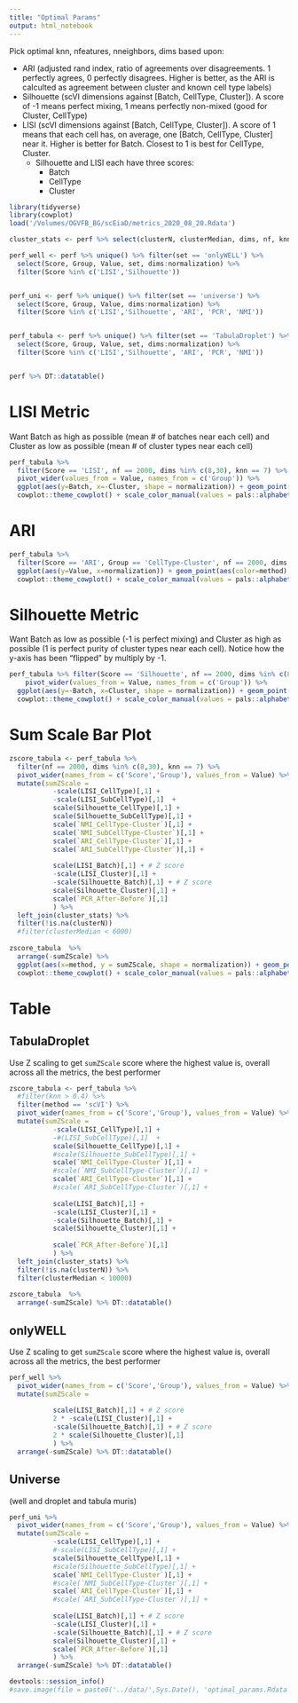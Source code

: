 ```yaml
---
title: "Optimal Params"
output: html_notebook
---
```


Pick optimal knn, nfeatures, nneighbors, dims based upon:

  - ARI (adjusted rand index, ratio of agreements over disagreements. 1 perfectly agrees, 0 perfectly disagrees. Higher is better, as the ARI is calculted as agreement between cluster and known cell type labels)
  - Silhouette (scVI dimensions against [Batch, CellType, Cluster]). A score of -1 means perfect mixing, 1 means perfectly non-mixed (good for Cluster, CellType)
  - LISI (scVI dimensions against [Batch, CellType, Cluster]). A score of 1 means that each cell has, on average, one [Batch, CellType, Cluster] near it. Higher is better for Batch. Closest to 1 is best for CellType, Cluster.
    - Silhouette and LISI each have three scores: 
      - Batch 
      - CellType 
      - Cluster 
    
```r
library(tidyverse)
library(cowplot)
load('/Volumes/OGVFB_BG/scEiaD/metrics_2020_08_20.Rdata')

cluster_stats <- perf %>% select(clusterN, clusterMedian, dims, nf, knn, method, normalization, set) %>% unique()

perf_well <- perf %>% unique() %>% filter(set == 'onlyWELL') %>% 
  select(Score, Group, Value, set, dims:normalization) %>% 
  filter(Score %in% c('LISI','Silhouette')) 


perf_uni <- perf %>% unique() %>% filter(set == 'universe') %>% 
  select(Score, Group, Value, dims:normalization) %>% 
  filter(Score %in% c('LISI','Silhouette', 'ARI', 'PCR', 'NMI')) 


perf_tabula <- perf %>% unique() %>% filter(set == 'TabulaDroplet') %>% 
  select(Score, Group, Value, set, dims:normalization) %>% 
  filter(Score %in% c('LISI','Silhouette', 'ARI', 'PCR', 'NMI')) 


perf %>% DT::datatable()
```


# LISI Metric
Want Batch as high as possible (mean # of batches near each cell) and Cluster as low as possible (mean # of cluster types near each cell)
```r
perf_tabula %>% 
  filter(Score == 'LISI', nf == 2000, dims %in% c(8,30), knn == 7) %>%
  pivot_wider(values_from = Value, names_from = c('Group')) %>% 
  ggplot(aes(y=Batch, x=-Cluster, shape = normalization)) + geom_point(aes(color=method), size = 5) +
  cowplot::theme_cowplot() + scale_color_manual(values = pals::alphabet() %>% unname())
```

# ARI
```r
perf_tabula %>% 
  filter(Score == 'ARI', Group == 'CellType-Cluster', nf == 2000, dims %in% c(8, 30), knn == 7) %>%
  ggplot(aes(y=Value, x=normalization)) + geom_point(aes(color=method), size = 5) +
  cowplot::theme_cowplot() + scale_color_manual(values = pals::alphabet() %>% unname()) + ylab('ARI (higher is better)')
```

# Silhouette Metric
Want Batch as low as possible (-1 is perfect mixing) and Cluster as high as possible (1 is perfect purity of cluster types near each cell). Notice how the y-axis has been "flipped" by multiply by -1.
```r
perf_tabula %>% filter(Score == 'Silhouette', nf == 2000, dims %in% c(8,30), knn == 7) %>% 
    pivot_wider(values_from = Value, names_from = c('Group')) %>% 
  ggplot(aes(y=-Batch, x=Cluster, shape = normalization)) + geom_point(aes(color=method), size = 5) +
  cowplot::theme_cowplot() + scale_color_manual(values = pals::alphabet() %>% unname())
```

# Sum Scale Bar Plot
```r
zscore_tabula <- perf_tabula %>% 
  filter(nf == 2000, dims %in% c(8,30), knn == 7) %>% 
  pivot_wider(names_from = c('Score','Group'), values_from = Value) %>% 
  mutate(sumZScale = 
           -scale(LISI_CellType)[,1] +
           -scale(LISI_SubCellType)[,1]  +
           scale(Silhouette_CellType)[,1] +
           scale(Silhouette_SubCellType)[,1] +
           scale(`NMI_CellType-Cluster`)[,1] +
           scale(`NMI_SubCellType-Cluster`)[,1] +
           scale(`ARI_CellType-Cluster`)[,1] +
           scale(`ARI_SubCellType-Cluster`)[,1] +
           
           scale(LISI_Batch)[,1] + # Z score
           -scale(LISI_Cluster)[,1] +
           -scale(Silhouette_Batch)[,1] + # Z score
           scale(Silhouette_Cluster)[,1] +
           scale(`PCR_After-Before`)[,1]
           ) %>% 
  left_join(cluster_stats) %>% 
  filter(!is.na(clusterN)) 
  #filter(clusterMedian < 6000) 
  
zscore_tabula  %>% 
  arrange(-sumZScale) %>% 
  ggplot(aes(x=method, y = sumZScale, shape = normalization)) + geom_point(aes(color=method, size = dims)) +
  cowplot::theme_cowplot() + scale_color_manual(values = pals::alphabet() %>% unname()) + coord_flip() 
```

# Table
## TabulaDroplet
Use Z scaling to get `sumZScale` score where the highest value is, overall across all the metrics, the best performer
```r
zscore_tabula <- perf_tabula %>% 
  #filter(knn > 0.4) %>% 
  filter(method == 'scVI') %>% 
  pivot_wider(names_from = c('Score','Group'), values_from = Value) %>% 
  mutate(sumZScale = 
           -scale(LISI_CellType)[,1] +
           -#(LISI_SubCellType)[,1]  +
           scale(Silhouette_CellType)[,1] +
           #scale(Silhouette_SubCellType)[,1] +
           scale(`NMI_CellType-Cluster`)[,1] +
           #scale(`NMI_SubCellType-Cluster`)[,1] +
           scale(`ARI_CellType-Cluster`)[,1] +
           #scale(`ARI_SubCellType-Cluster`)[,1] +
           
           scale(LISI_Batch)[,1] + 
           -scale(LISI_Cluster)[,1] +
           -scale(Silhouette_Batch)[,1] + 
           scale(Silhouette_Cluster)[,1] +
           
           scale(`PCR_After-Before`)[,1]
           ) %>% 
  left_join(cluster_stats) %>% 
  filter(!is.na(clusterN)) %>% 
  filter(clusterMedian < 10000) 
  
zscore_tabula  %>% 
  arrange(-sumZScale) %>% DT::datatable()
```

## onlyWELL
Use Z scaling to get `sumZScale` score where the highest value is, overall across all the metrics, the best performer
```r
perf_well %>% 
  pivot_wider(names_from = c('Score','Group'), values_from = Value) %>% 
  mutate(sumZScale = 
         
           scale(LISI_Batch)[,1] + # Z score
           2 * -scale(LISI_Cluster)[,1] + 
           -scale(Silhouette_Batch)[,1] + # Z score
           2 * scale(Silhouette_Cluster)[,1] 
           ) %>% 
  arrange(-sumZScale) %>% DT::datatable()
```
## Universe 
(well and droplet and tabula muris)
```r
perf_uni %>% 
  pivot_wider(names_from = c('Score','Group'), values_from = Value) %>% 
  mutate(sumZScale = 
           -scale(LISI_CellType)[,1] +
           #-scale(LISI_SubCellType)[,1] +
           scale(Silhouette_CellType)[,1] +
           #scale(Silhouette_SubCellType)[,1] +
           scale(`NMI_CellType-Cluster`)[,1] +
           #scale(`NMI_SubCellType-Cluster`)[,1] +
           scale(`ARI_CellType-Cluster`)[,1] +
           #scale(`ARI_SubCellType-Cluster`)[,1] +
           
           scale(LISI_Batch)[,1] + # Z score
           -scale(LISI_Cluster)[,1] +
           -scale(Silhouette_Batch)[,1] + # Z score
           scale(Silhouette_Cluster)[,1] +
           scale(`PCR_After-Before`)[,1]
           ) %>% 
  arrange(-sumZScale) %>% DT::datatable()
```

```r
devtools::session_info()
#save.image(file = paste0('../data/',Sys.Date(), 'optimal_params.Rdata'))
```






